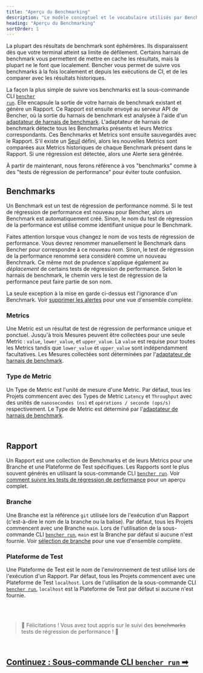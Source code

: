 ```yaml
---
title: "Aperçu du Benchmarking"
description: "Le modèle conceptuel et le vocabulaire utilisés par Bencher pour suivre les résultats des benchmarks de code"
heading: "Aperçu du Benchmarking"
sortOrder: 1
---
```


La plupart des résultats de benchmark sont éphémères.
Ils disparaissent dès que votre terminal atteint sa limite de défilement.
Certains harnais de benchmark vous permettent de mettre en cache les résultats, mais la plupart ne le font que localement.
Bencher vous permet de suivre vos benchmarks à la fois localement et depuis les exécutions de CI, et de les comparer avec les résultats historiques.

La façon la plus simple de suivre vos benchmarks est la sous-commande CLI <code><a href="/docs/fr/explanation/bencher-run">bencher run</a></code>.
Elle encapsule la sortie de votre harnais de benchmark existant et génère un Rapport.
Ce Rapport est ensuite envoyé au serveur API de Bencher,
où la sortie du harnais de benchmark est analysée à l'aide d'un [adaptateur de harnais de benchmark](/docs/fr/explanation/adapters).
L'adaptateur de harnais de benchmark détecte tous les Benchmarks présents et leurs Metrics correspondants.
Ces Benchmarks et Metrics sont ensuite sauvegardés avec le Rapport.
S'il existe un [Seuil](/docs/fr/explanation/thresholds) défini, alors les nouvelles Metrics sont comparées aux Metrics historiques de chaque Benchmark présent dans le Rapport.
Si une régression est détectée, alors une Alerte sera générée.

À partir de maintenant, nous ferons référence à vos "benchmarks" comme à des "tests de régression de performance" pour éviter toute confusion.

## Benchmarks
Un Benchmark est un test de régression de performance nommé.
Si le test de régression de performance est nouveau pour Bencher, alors un Benchmark est automatiquement créé.
Sinon, le nom du test de régression de la performance est utilisé comme identifiant unique pour le Benchmark.

Faites attention lorsque vous changez le nom de vos tests de régression de performance.
Vous devrez renommer manuellement le Benchmark dans Bencher pour correspondre à ce nouveau nom.
Sinon, le test de régression de la performance renommé sera considéré comme un nouveau Benchmark.
Ce même mot de prudence s'applique également au _déplacement_ de certains tests de régression de performance.
Selon le harnais de benchmark, le chemin vers le test de régression de la performance peut faire partie de son nom.

La seule exception à la mise en garde ci-dessus est l'ignorance d'un Benchmark. Voir [supprimer les alertes](/docs/fr/explanation/thresholds) pour une vue d'ensemble complète.

### Metrics
Une Metric est un résultat de test de régression de performance unique et ponctuel.
Jusqu'à trois Mesures peuvent être collectées pour une seule Metric : `value`, `lower_value`, et `upper_value`.
La `value` est requise pour toutes les Metrics tandis que `lower_value` et `upper_value` sont indépendamment facultatives.
Les Mesures collectées sont déterminées par l'[adaptateur de harnais de benchmark](/docs/fr/explanation/adapters).

### Type de Metric
Un Type de Metric est l'unité de mesure d'une Metric.
Par défaut, tous les Projets commencent avec des Types de Metric `Latency` et `Throughput`
avec des unités de `nanosecondes (ns)` et `opérations / seconde (ops/s)` respectivement.
Le Type de Metric est déterminé par l'[adaptateur de harnais de benchmark](/docs/fr/explanation/adapters).

<br />

## Rapport
Un Rapport est une collection de Benchmarks et de leurs Metrics pour une Branche et une Plateforme de Test spécifiques.
Les Rapports sont le plus souvent générés en utilisant la sous-commande CLI <code><a href="/docs/fr/explanation/bencher-run">bencher run</a></code>.
Voir [comment suivre les tests de régression de performance](/docs/fr/how-to/track-benchmarks) pour un aperçu complet.

### Branche
Une Branche est la référence `git` utilisée lors de l'exécution d'un Rapport (c'est-à-dire le nom de la branche ou la balise).
Par défaut, tous les Projets commencent avec une Branche `main`.
Lors de l'utilisation de la sous-commande CLI <code><a href="/docs/fr/explanation/bencher-run">bencher run</a></code>,
`main` est la Branche par défaut si aucune n'est fournie.
Voir [sélection de branche](/docs/fr/explanation/branch-selection) pour une vue d'ensemble complète.

### Plateforme de Test
Une Plateforme de Test est le nom de l'environnement de test utilisé lors de l'exécution d'un Rapport.
Par défaut, tous les Projets commencent avec une Plateforme de Test `localhost`.
Lors de l'utilisation de la sous-commande CLI <code><a href="/docs/fr/explanation/bencher-run">bencher run</a></code>,
`localhost` est la Plateforme de Test par défaut si aucune n'est fournie.

<br />
<br />

> 🐰 Félicitations ! Vous avez tout appris sur le suivi des ~~benchmarks~~ tests de régression de performance ! 🎉

<br/>

<h2><a href="/docs/fr/explanation/bencher-run">Continuez : Sous-commande CLI <code>bencher run</code> ➡</a></h2>